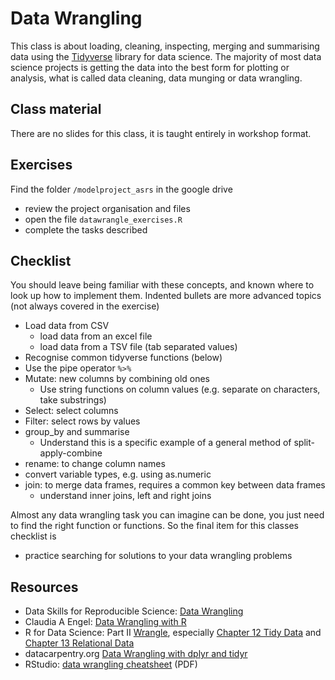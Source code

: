 # Data Wrangling 

This class is about loading, cleaning, inspecting, merging and summarising data using the [Tidyverse](https://www.tidyverse.org/) library for data science. The majority of most data science projects is getting the data into the best form for plotting or analysis, what is called data cleaning, data munging or data wrangling.


## Class material

There are no slides for this class, it is taught entirely in workshop format.

## Exercises

Find the folder `/modelproject_asrs` in the google drive  

* review the project organisation and files
* open the file `datawrangle_exercises.R`
* complete the tasks described
  
## Checklist

You should leave being familiar with these concepts, and known where to look up how to implement them. Indented bullets are more advanced topics (not always covered in the exercise)
  
* Load data from CSV
  * load data from an excel file
  * load data from a TSV file (tab separated values)
  
* Recognise common tidyverse functions (below)
* Use the pipe operator `%>%`
* Mutate: new columns by combining old ones
  * Use string functions on column values (e.g. separate on characters, take substrings)
* Select: select columns
* Filter: select rows by values
* group_by and summarise
  * Understand this is a specific example of a general method of split-apply-combine
* rename: to change column names
* convert variable types, e.g. using as.numeric
* join: to merge data frames, requires a common key between data frames
  * understand inner joins, left and right joins

Almost any data wrangling task you can imagine can be done, you just need to find the right function or functions. So the final item for this classes checklist is

* practice searching for solutions to your data wrangling problems

## Resources
  
* Data Skills for Reproducible Science: [Data Wrangling](https://psyteachr.github.io/msc-data-skills/dplyr.html)
* Claudia A Engel: [Data Wrangling with R](https://cengel.github.io/R-data-wrangling/dplyr.html)
* R for Data Science: Part II [Wrangle](https://r4ds.had.co.nz/wrangle-intro.html), especially [Chapter 12 Tidy Data](https://r4ds.had.co.nz/tidy-data.html) and [Chapter 13 Relational Data](https://r4ds.had.co.nz/relational-data.html)
* datacarpentry.org [Data Wrangling with dplyr and tidyr](https://datacarpentry.org/r-socialsci/03-dplyr-tidyr/index.html)
* RStudio: [data wrangling cheatsheet](https://www.rstudio.com/wp-content/uploads/2015/02/data-wrangling-cheatsheet.pdf) (PDF)
